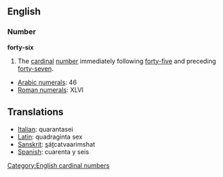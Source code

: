 == English ==
=== Number ===
'''forty-six'''

#The [[cardinal]] [[number]] immediately following [[forty-five]] and preceding [[forty-seven]].

*[[w:Arabic Numerals|Arabic numerals]]: 46
*[[w:Roman numerals|Roman numerals]]: XLVI
 
==Translations==
*[[Italian]]: quarantasei
*[[Latin]]: quadraginta sex
*[[Sanskrit]]: <u>s</u>á<u>t</u>catvaarimshat
*[[Spanish]]: cuarenta y seis

[[Category:English cardinal numbers]]